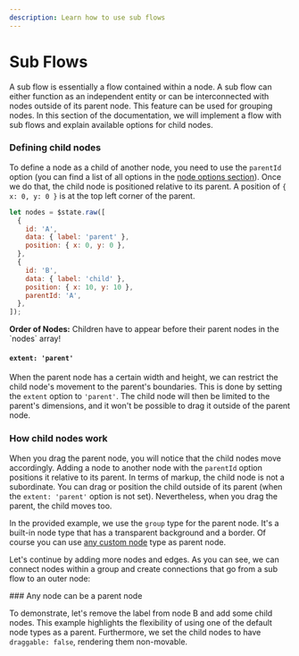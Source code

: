 ```yaml
---
description: Learn how to use sub flows
---
```



# Sub Flows

A sub flow is essentially a flow contained within a node. A sub flow can either function as an independent entity or can be interconnected with nodes outside of its parent node. This feature can be used for grouping nodes. In this section of the documentation, we will implement a flow with sub flows and explain available options for child nodes.

### Defining child nodes

To define a node as a child of another node, you need to use the `parentId` option (you can find a list of all options in the [node options section](/api-reference/types/node)). Once we do that, the child node is positioned relative to its parent. A position of `{ x: 0, y: 0 }` is at the top left corner of the parent.

```js highlight="parentId: 'A'"
let nodes = $state.raw([
  {
    id: 'A',
    data: { label: 'parent' },
    position: { x: 0, y: 0 },
  },
  {
    id: 'B',
    data: { label: 'child' },
    position: { x: 10, y: 10 },
    parentId: 'A',
  },
]);
```

<Callout type="info">
  <strong>Order of Nodes:</strong>
  Children have to appear before their parent nodes in the `nodes` array!
</Callout>

#### `extent: 'parent'`

When the parent node has a certain width and height, we can restrict the child node's movement to the parent's boundaries. This is done by setting the `extent` option to `'parent'`. The child node will then be limited to the parent's dimensions, and it won't be possible to drag it outside of the parent node.

<RemoteCodeViewer route="guides/subflows/a" framework="svelte" editorHeight={500} />

### How child nodes work

When you drag the parent node, you will notice that the child nodes move accordingly. Adding a node to another node with the `parentId` option positions it relative to its parent. In terms of markup, the child node is not a subordinate. You can drag or position the child outside of its parent (when the `extent: 'parent'` option is not set). Nevertheless, when you drag the parent, the child moves too.

In the provided example, we use the `group` type for the parent node. It's a built-in node type that has a transparent background and a border. Of course you can use [any custom node](/learn/layouting/sub-flows#any-node-can-be-a-parent-node) type as parent node.

Let's continue by adding more nodes and edges. As you can see, we can connect nodes within a group and create connections that go from a sub flow to an outer node:

<RemoteCodeViewer route="guides/subflows/b" framework="svelte" editorHeight={500} />
### Any node can be a parent node

To demonstrate, let's remove the label from node B and add some child nodes. This example highlights the flexibility of using one of the default node types as a parent. Furthermore, we set the child nodes to have `draggable: false`, rendering them non-movable.

<RemoteCodeViewer route="guides/subflows/c" framework="svelte" editorHeight={500} />
